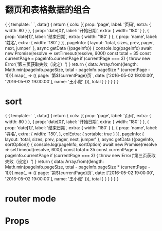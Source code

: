 
<Meta title="data-table" />

# 翻页和表格数据的组合

<Preview>
  <Story name="简单用法">
  {
    {
      template: `
        <data-table :cols="cols" :pageInfo="pageInfo" :getData="getData" style="width: 100%">
        </data-table>
      `,
      data() {
        return {
          cols: [{
            prop: 'page',
            label: '页码',
            extra: {
              width: 80
            }
          }, {
            prop: 'date[0]',
            label: '开始日期',
            extra: {
              width: '180'
            }
          }, {
            prop: 'date[1]',
            label: '结束日期',
            extra: {
              width: '180'
            }
          }, {
            prop: 'name',
            label: '姓名',
            extra: {
              width: '180'
            }
          }],
          pageInfo: {
            layout: 'total, sizes, prev, pager, next, jumper'
          },
          async getData ({pageInfo}) {
            console.log(pageInfo)
            await new Promise(resolve => setTimeout(resolve, 600))
            const total = 35
            const currentPage = pageInfo.currentPage
            if (currentPage === 3) {
                throw new Error('第三页获取失败（设定）')
            }
            return {
                data: Array.from({length: Math.min(pageInfo.pageSize, total - pageInfo.pageSize * (currentPage - 1))}).map(_ => ({
                    page: `第${currentPage}页`,
                    date: ['2016-05-02 19:00:00', '2016-05-02 19:00:00'],
                    name: '王小虎'
                })),
                total
            }
          }
        }
      }
    }
  }
  </Story>
</Preview>

# sort

<Preview>
  <Story name="sort">
  {
    {
      template: `
        <data-table :cols="cols" :pageInfo="pageInfo" :getData="getData" style="width: 100%">
        </data-table>
      `,
      data() {
        return {
          cols: [{
            prop: 'page',
            label: '页码',
            extra: {
              width: 80
            }
          }, {
            prop: 'date[0]',
            label: '开始日期',
            extra: {
              width: '180'
            }
          }, {
            prop: 'date[1]',
            label: '结束日期',
            extra: {
              width: '180'
            }
          }, {
            prop: 'name',
            label: '姓名',
            extra: {
              width: '180',
            },
            colExtra: {
              sortable: true
            }
          }],
          pageInfo: {
            layout: 'total, sizes, prev, pager, next, jumper'
          },
          async getData ({pageInfo, sortOption}) {
            console.log(pageInfo, sortOption)
            await new Promise(resolve => setTimeout(resolve, 600))
            const total = 35
            const currentPage = pageInfo.currentPage
            if (currentPage === 3) {
                throw new Error('第三页获取失败（设定）')
            }
            return {
                data: Array.from({length: Math.min(pageInfo.pageSize, total - pageInfo.pageSize * (currentPage - 1))}).map(_ => ({
                    page: `第${currentPage}页`,
                    date: ['2016-05-02 19:00:00', '2016-05-02 19:00:00'],
                    name: '王小虎'
                })),
                total
            }
          }
        }
      }
    }
  }
  </Story>
</Preview>

# router mode

# Props

<Props of={dataTable}  />